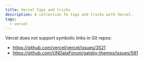 ```yaml
---
title: Vercel tips and tricks
description: A collection fo tips and tricks with Vercel.
tags:
  - vercel
---
```


Vercel does not support symbolic links in Git repos:

- https://github.com/vercel/vercel/issues/3521
- https://github.com/UNDataForum/gatsby-themes/issues/591
